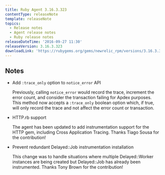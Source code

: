 ```yaml
---
title: Ruby Agent 3.16.3.323
contentType: releaseNote
template: releaseNote
topics:
  - Release notes
  - Agent release notes
  - Ruby release notes
releaseDateTime: '2016-09-27 11:30'
releaseVersion: 3.16.3.323
downloadLink: 'https://rubygems.org/gems/newrelic_rpm/versions/3.16.3.323'
---
```


## Notes

* Add `:trace_only` option to `notice_error` API

  Previously, calling `notice_error` would record the trace, increment the error count, and consider the transaction failing for Apdex purposes. This method now accepts a `:trace_only` boolean option which, if true, will only record the trace and not affect the error count or transaction.
* HTTP.rb support

  The agent has been updated to add instrumentation support for the HTTP gem, including Cross Application Tracing. Thanks Tiago Sousa for the contribution!
* Prevent redundant Delayed::Job instrumentation installation

  This change was to handle situations where multiple Delayed::Worker instances are being created but Delayed::Job has already been instrumented. Thanks Tony Brown for the contribution!
